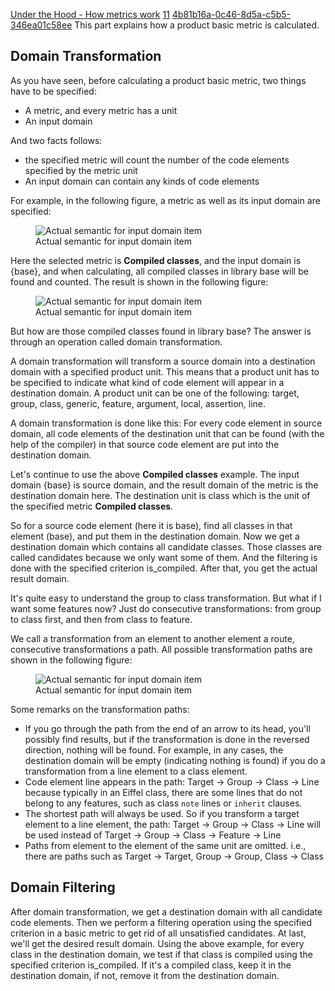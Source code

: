[[Property:title|Under the Hood - How metrics work]]
[[Property:weight|11]]
[[Property:uuid|4b81b16a-0c46-8d5a-c5b5-346ea01c58ee]]
This part explains how a product basic metric is calculated.

==Domain Transformation==

As you have seen, before calculating a product basic metric, two things have to be specified:
*  A metric, and every metric has a unit 
*  An input domain 

And two facts follows:
*  the specified metric will count the number of the code elements specified by the metric unit 
*  An input domain can contain any kinds of code elements 

For example, in the following figure, a metric as well as its input domain are specified:

[[Image:hood1|Actual semantic for input domain item]]  

Here the selected metric is '''Compiled classes''', and the input domain is {<eiffel>base</eiffel>}, and when calculating, all compiled classes in library base will be found and counted. The result is shown in the following figure:

[[Image:hood2|Actual semantic for input domain item]]  

But how are those compiled classes found in library <eiffel>base</eiffel>? The answer is through an operation called domain transformation.

A domain transformation will transform a source domain into a destination domain with a specified product unit. This means that a product unit has to be specified to indicate what kind of code element will appear in a destination domain. A product unit can be one of the following: target, group, class, generic, feature, argument, local, assertion, line.

A domain transformation is done like this: For every code element in source domain, all code elements of the destination unit that can be found (with the help of the compiler) in that source code element are put into the destination domain.

Let's continue to use the above '''Compiled classes''' example. The input domain {<eiffel>base</eiffel>} is source domain, and the result domain of the metric is the destination domain here. The destination unit is class which is the unit of the specified metric '''Compiled classes'''.

So for a source code element (here it is <eiffel>base</eiffel>), find all classes in that element (<eiffel>base</eiffel>), and put them in the destination domain. Now we get a destination domain which contains all candidate classes. Those classes are called candidates because we only want some of them. And the filtering is done with the specified criterion is_compiled. After that, you get the actual result domain.

It's quite easy to understand the group to class transformation. But what if I want some features now? Just do consecutive transformations: from group to class first, and then from class to feature.

We call a transformation from an element to another element a route, consecutive transformations a path. All possible transformation paths are shown in the following figure:

[[Image:hood3|Actual semantic for input domain item]]  

Some remarks on the transformation paths:
*  If you go through the path from the end of an arrow to its head, you'll possibly find results, but if the transformation is done in the reversed direction, nothing will be found. For example, in any cases, the destination domain will be empty (indicating nothing is found) if you do a transformation from a line element to a class element. 
*  Code element line appears in the path: Target -> Group -> Class -> Line because typically in an Eiffel class, there are some lines that do not belong to any features, such as class <code>note</code> lines or <code>inherit</code> clauses. 
*  The shortest path will always be used. So if you transform a target element to a line element, the path: Target -> Group -> Class -> Line will be used instead of Target -> Group -> Class -> Feature -> Line 
*  Paths from element to the element of the same unit are omitted. i.e., there are paths such as Target -> Target, Group -> Group, Class -> Class 

==Domain Filtering==

After domain transformation, we get a destination domain with all candidate code elements. Then we perform a filtering operation using the specified criterion in a basic metric to get rid of all unsatisfied candidates. At last, we'll get the desired result domain. Using the above example, for every class in the destination domain, we test if that class is compiled using the specified criterion is_compiled. If it's a compiled class, keep it in the destination domain, if not, remove it from the destination domain.




